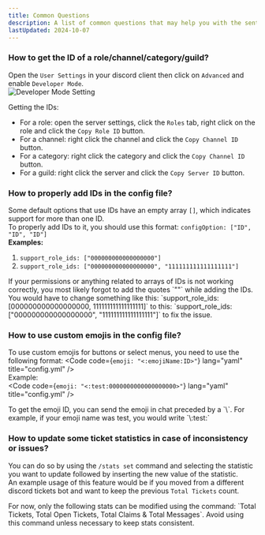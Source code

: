```yaml
---
title: Common Questions
description: A list of common questions that may help you with the sentinel tickets bot configuration or setup.
lastUpdated: 2024-10-07
---
```



### How to get the ID of a role/channel/category/guild?
Open the `User Settings` in your discord client then click on `Advanced` and enable `Developer Mode`.  
![Developer Mode Setting](https://imgur.com/3FATEFC.png)

Getting the IDs:
- For a role: open the server settings, click the `Roles` tab, right click on the role and click the `Copy Role ID` button.
- For a channel: right click the channel and click the `Copy Channel ID` button.
- For a category: right click the category and click the `Copy Channel ID` button.
- For a guild: right click the server and click the `Copy Server ID` button.

### How to properly add IDs in the config file?
Some default options that use IDs have an empty array `[]`, which indicates support for more than one ID.  
To properly add IDs to it, you should use this format: `configOption: ["ID", "ID", "ID"]`  
**Examples:**  
1. `support_role_ids: ["000000000000000000"]`
2. `support_role_ids: ["000000000000000000", "111111111111111111"]`

<Aside>
  If your permissions or anything related to arrays of IDs is not working correctly, you most likely forgot to add the quotes `""` while adding the IDs.  
  You would have to change something like this:   
  `support_role_ids: [000000000000000000, 111111111111111111]`   
  to this: `support_role_ids: ["000000000000000000", "111111111111111111"]` to fix the issue.
</Aside>

### How to use custom emojis in the config file?
To use custom emojis for buttons or select menus, you need to use the following format:
<Code code={`emoji: "<:emojiName:ID>"`} lang="yaml" title="config.yml" />  
Example:  
<Code code={`emoji: "<:test:0000000000000000000>"`} lang="yaml" title="config.yml" />  

<Aside type="tip">
  To get the emoji ID, you can send the emoji in chat preceded by a `\`.  
  For example, if your emoji name was test, you would write `\:test:`
</Aside>

### How to update some ticket statistics in case of inconsistency or issues?
You can do so by using the `/stats set` command and selecting the statistic you want to update followed by inserting the new value of the statistic.  
An example usage of this feature would be if you moved from a different discord tickets bot and want to keep the previous `Total Tickets` count.

<Aside>
  For now, only the following stats can be modified using the command: `Total Tickets, Total Open Tickets, Total Claims & Total Messages`.  
  Avoid using this command unless necessary to keep stats consistent.
</Aside>